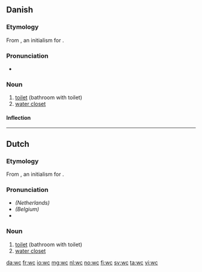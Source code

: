 {{also|WC}}
==Danish==

===Etymology===
From {{etyl|en|da}} {{term|WC|lang=en}}, an initialism for {{term|water closet|lang=en}}.

===Pronunciation===
* {{IPA|/veːseː/|[ˈveːˀˌseːˀ]|lang=da}}

===Noun===
{{da-noun|stem=wc'|et|er}}

# [[toilet]] (bathroom with toilet)
# [[water closet]]

====Inflection====
{{da-noun-infl|stem=wc'|et|er||wc's}}

----

==Dutch==

===Etymology===
From {{etyl|en|nl}} {{term|WC|lang=en}}, an initialism for {{term|water closet|lang=en}}.

===Pronunciation===
* ''(Netherlands)'' {{IPA|/ʋeɪˈseɪ/|lang=nl}}
* ''(Belgium)'' {{IPA|/weːˈseː/|lang=nl}}
* {{audio|Nl-wc.ogg|Audio}}

===Noun===
{{nl-noun|m|-'s|wc'tje}}

# [[toilet]] (bathroom with toilet)
# [[water closet]]

[[da:wc]]
[[fr:wc]]
[[io:wc]]
[[mg:wc]]
[[nl:wc]]
[[no:wc]]
[[fi:wc]]
[[sv:wc]]
[[ta:wc]]
[[vi:wc]]